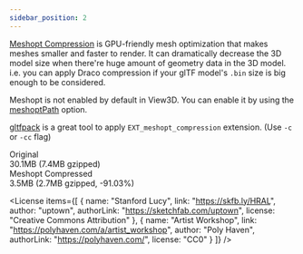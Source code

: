 ```yaml
---
sidebar_position: 2
---
```



[Meshopt Compression](https://github.com/KhronosGroup/glTF/blob/main/extensions/2.0/Vendor/EXT_meshopt_compression/README.md) is GPU-friendly mesh optimization that makes meshes smaller and faster to render.
It can dramatically decrease the 3D model size when there're huge amount of geometry data in the 3D model.
i.e. you can apply Draco compression if your glTF model's `.bin` size is big enough to be considered.

Meshopt is not enabled by default in View3D. You can enable it by using the [meshoptPath](/docs/options/model/meshoptPath) option.

[gltfpack](https://github.com/zeux/meshoptimizer/tree/master/gltf) is a great tool to apply `EXT_meshopt_compression` extension. (Use `-c` or `-cc` flag)

<div className="columns">
  <div className="column">
    <div className="title">Original</div>
    <div className="subtitle">30.1MB (7.4MB gzipped)</div>
    <View3D
      src="/model/lucy.glb"
      envmap="/texture/artist_workshop_1k.hdr"
      poster="/poster/lucy.png"
      clickToLoad
      showExampleCode />
  </div>
  <div className="column">
    <div className="title">Meshopt Compressed</div>
    <div className="subtitle">3.5MB (2.7MB gzipped, -91.03%)</div>
    <View3D
      src="/model/meshopt/lucy.glb"
      envmap="/texture/artist_workshop_1k.hdr"
      poster="/poster/lucy.png"
      clickToLoad
      showExampleCode />
  </div>
</div>

<License items={[
  {
    name: "Stanford Lucy",
    link: "https://skfb.ly/HRAL",
    author: "uptown",
    authorLink: "https://sketchfab.com/uptown",
    license: "Creative Commons Attribution"
  },
  {
    name: "Artist Workshop",
    link: "https://polyhaven.com/a/artist_workshop",
    author: "Poly Haven",
    authorLink: "https://polyhaven.com/",
    license: "CC0"
  }
]} />
